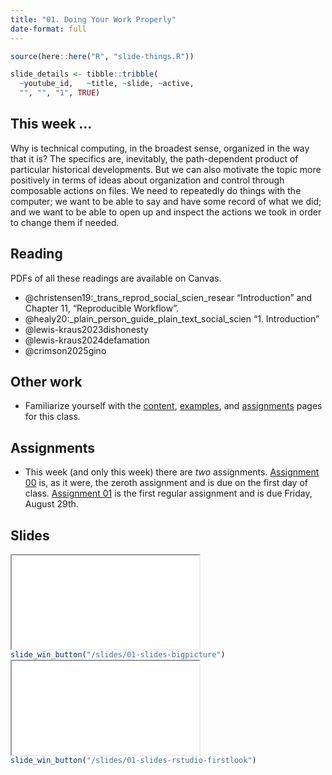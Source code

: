 ```yaml
---
title: "01. Doing Your Work Properly"
date-format: full
---
```


```r
source(here::here("R", "slide-things.R"))

slide_details <- tibble::tribble(
  ~youtube_id,   ~title, ~slide, ~active,
  "", "", "1", TRUE)

```

## This week ...

Why is technical computing, in the broadest sense, organized in the way that it is? The specifics are, inevitably, the path-dependent product of particular historical developments. But we can also motivate the topic more positively in terms of ideas about organization and control through composable actions on files. We need to repeatedly do things with the computer; we want to be able to say and have some record of what we did; and we want to be able to open up and inspect the actions we took in order to change them if needed.

## Reading

PDFs of all these readings are available on Canvas.

- @christensen19:_trans_reprod_social_scien_resear "Introduction" and Chapter 11, "Reproducible Workflow".
- @healy20:_plain_person_guide_plain_text_social_scien "1. Introduction"
- @lewis-kraus2023dishonesty
- @lewis-kraus2024defamation
- @crimson2025gino

## Other work

-   Familiarize yourself with the [content](/content/index.qmd), [examples](/example/index.qmd), and [assignments](/assignment/index.qmd) pages for this class.


## Assignments

- This week (and only this week) there are _two_ assignments. [Assignment 00](/assignment/00-assignment-install-r-github.qmd) is, as it were, the zeroth assignment and is due on the first day of class. [Assignment 01](/assignment/01-assignment-quarto-notes.qmd) is the first regular assignment and is due Friday, August 29th.

## Slides


```{=html}
<script type="application/javascript">

function resizeIFrameToFitContent( iFrame ) {

   iFrame.width  = document.getElementById("quarto-document-content").clientWidth;
   iFrame.height  = (document.getElementById("quarto-document-content").clientWidth * 0.5625)
}

window.addEventListener('DOMContentLoaded', function(e) {

    var iFrame = document.getElementById( 'quartoframe' );
    resizeIFrameToFitContent( iFrame );
    } );

</script>
<iframe class="slide-deck" id="quartoframe" src="../slides/01-slides-bigpicture.html"></iframe


```
```r
slide_win_button("/slides/01-slides-bigpicture")
```


```{=html}
<iframe class="slide-deck" id="quartoframe" src="../slides/01-slides-rstudio-firstlook.html"></iframe
```

```r
slide_win_button("/slides/01-slides-rstudio-firstlook")
```
